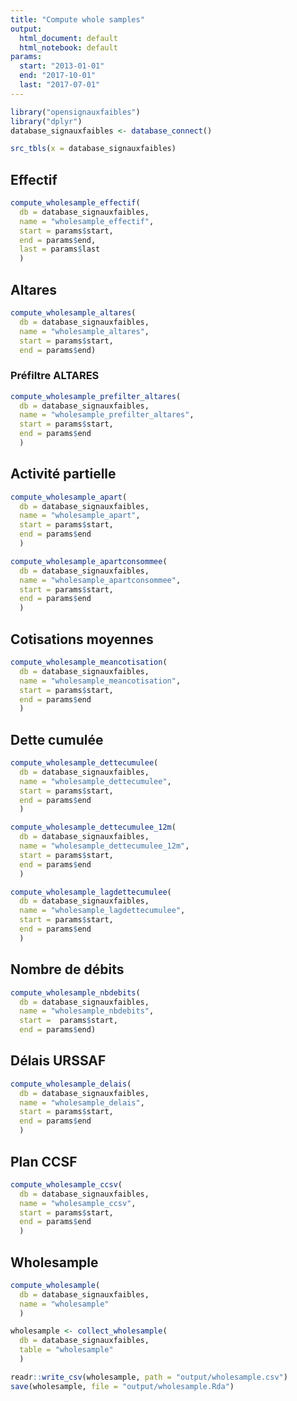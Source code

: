 ```yaml
---
title: "Compute whole samples"
output:
  html_document: default
  html_notebook: default
params: 
  start: "2013-01-01"
  end: "2017-10-01"
  last: "2017-07-01"
---
```


```r
library("opensignauxfaibles")
library("dplyr")
database_signauxfaibles <- database_connect()
```

```r
src_tbls(x = database_signauxfaibles)
```

## Effectif

```r
compute_wholesample_effectif(
  db = database_signauxfaibles,
  name = "wholesample_effectif",
  start = params$start,
  end = params$end, 
  last = params$last
  )
```

## Altares

```r
compute_wholesample_altares(
  db = database_signauxfaibles,
  name = "wholesample_altares",
  start = params$start,
  end = params$end)
```

### Préfiltre ALTARES

```r
compute_wholesample_prefilter_altares(
  db = database_signauxfaibles,
  name = "wholesample_prefilter_altares",
  start = params$start,
  end = params$end
  )
```

## Activité partielle

```r
compute_wholesample_apart(
  db = database_signauxfaibles,
  name = "wholesample_apart",
  start = params$start,
  end = params$end
  )
```

```r
compute_wholesample_apartconsommee(
  db = database_signauxfaibles,
  name = "wholesample_apartconsommee",
  start = params$start,
  end = params$end
  )
```

## Cotisations moyennes

```r
compute_wholesample_meancotisation(
  db = database_signauxfaibles,
  name = "wholesample_meancotisation",
  start = params$start,
  end = params$end
  )
```

## Dette cumulée 

```r
compute_wholesample_dettecumulee(
  db = database_signauxfaibles,
  name = "wholesample_dettecumulee",
  start = params$start,
  end = params$end
  )
```


```r
compute_wholesample_dettecumulee_12m(
  db = database_signauxfaibles,
  name = "wholesample_dettecumulee_12m",
  start = params$start,
  end = params$end
  )
```

```r
compute_wholesample_lagdettecumulee(
  db = database_signauxfaibles,
  name = "wholesample_lagdettecumulee",
  start = params$start,
  end = params$end
  )
```

## Nombre de débits

```r
compute_wholesample_nbdebits(
  db = database_signauxfaibles,
  name = "wholesample_nbdebits",
  start =  params$start,
  end = params$end)
```

## Délais URSSAF

```r
compute_wholesample_delais(
  db = database_signauxfaibles,
  name = "wholesample_delais",
  start = params$start,
  end = params$end
  )
```

## Plan CCSF

```r
compute_wholesample_ccsv(
  db = database_signauxfaibles,
  name = "wholesample_ccsv",
  start = params$start,
  end = params$end
  )
```

## Wholesample

```r
compute_wholesample(
  db = database_signauxfaibles, 
  name = "wholesample"
  )
```


```r
wholesample <- collect_wholesample(
  db = database_signauxfaibles, 
  table = "wholesample"
  )
```

```r
readr::write_csv(wholesample, path = "output/wholesample.csv")
save(wholesample, file = "output/wholesample.Rda")
```

